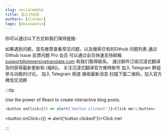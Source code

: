 ```yaml
---
slug: socialmedia
title: 加入讨论区
authors: [slorber]
tags: [docusaurus]
---
```


你可以通过以下方式和我们保持链接:

如果遇到问题，首先推荐查看常见问题，以及搜索已有的Github 问题列表
通过 Github Issue 反馈问题
Pro 会员 可以通过会员快速支持邮箱 support@immersivetranslate.com 和我们取得联系。
通过邮件订阅沉浸式翻译 及时获得最新更新和 (福利)。
关注沉浸式翻译官方推特账号
加入 Telegram 群组 参与功能的讨论。
加入 Telegram 频道 接收最新消息
扫描下面二维码，加入官方微信交流群


:::tip

Use the power of React to create interactive blog posts.

```js
<button onClick={() => alert('button clicked!')}>Click me!</button>
```

<button onClick={() => alert('button clicked!')}>Click me!</button>

:::
